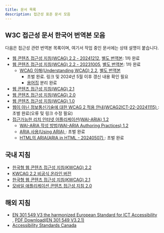 ```yaml
---
title: 문서 목록
description: 접근성 표준 문서 모음
---
```




## W3C 접근성 문서 한국어 번역본 모음

다음은 접근성 관련 번역본 목록이며, 여기서 작업 중인 문서에는 상태 설명이 붙습니다.

*   [웹 콘텐츠 접근성 지침(WCAG) 2.2 - 20241212](../wcag2), [별도 번역본<Icon name="external" label="외부 링크" />](https://a11ykr.github.io/wcag22/): 1차 완료
*   [웹 콘텐츠 접근성 지침(WCAG) 2.2 - 20231005](../wcag2/231005/), [별도 번역본<Icon name="external" label="외부 링크" />](https://a11ykr.github.io/wcag22/20231005.html): 1차 완료
    *   [WCAG 이해(Understanding WCAG) 2.2](../wcag2/understanding/), [별도 번역본<Icon name="external" label="외부 링크" />](https://a11ykr.github.io/wai/wcag22/understanding/)
        * 초벌 완료. 링크 및 2024년 5월 이후 갱신 내용 확인 필요
        * [용어집](../glossary/abbreviation/) 분리 완료
*   [웹 콘텐츠 접근성 지침(WCAG) 2.1 <Icon name="external" label="외부 링크" />](http://www.kwacc.or.kr/WAI/wcag21/)
*   [웹 콘텐츠 접근성 지침(WCAG) 2.0 <Icon name="external" label="외부 링크" />](https://web.archive.org/web/20121107021930/http://archi.ssu.ac.kr/WCAG20/)
*   [웹 콘텐츠 접근성 지침(WCAG) 1.0 <Icon name="external" label="외부 링크" />](https://web.archive.org/web/20110907032914/https://www.gregshin.pe.kr/wcag/wai-pageauth.html)
*   [웹이 아닌 정보통신기술에 대한 WCAG 2 적용 안내(WCAG2ICT-22-20241115) <Icon name="external" label="외부 링크" />](https://a11ykr.github.io/wcag2ict-22/): 초벌 완료(오류 및 링크 수정 필요)
*   [접근가능한 리치 인터넷 어플리케이션(WAI-ARIA) 1.2 <Icon name="external" label="외부 링크" />](https://mulder21c.github.io/aria/)
    *   [WAI-ARIA 작성 방법(WAI-ARIA Authoring Practices) 1.2 <Icon name="external" label="외부 링크" />](https://mulder21c.github.io/aria-practices/)
    *   [ARIA 사용(Using ARIA) <Icon name="external" label="외부 링크" />](https://a11ykr.github.io/using-aria/WD-20180927/): 초벌 완료
    *   [HTML의 ARIA(ARIA in HTML - 20240507) <Icon name="external" label="외부 링크" />](https://a11ykr.github.io/html-aria/): 초벌 완료

## 국내 지침

*   [한국형 웹 콘텐츠 접근성 지침(KWCAG) 2.2 <Icon name="external" label="외부 링크" />](https://www.rra.go.kr/ko/reference/kcsList_view.do?nb_seq=5247&cpage=1&nb_type=6&kcs_select0=ALL&kcs_select1=ALL&kcs_select2=%C1%A4%BA%B8%B1%E2%BC%FA&searchCon=nb_name&searchTxt=%C1%A2%B1%D9%BC%BA)
*   [KWCAG 2.2 비공식 온라인 버전](https://a11ykr.github.io/kwcag22/)
*   [한국형 웹 콘텐츠 접근성 지침(KWCAG) 2.1 <Icon name="external" label="외부 링크" />](https://www.rra.go.kr/ko/reference/kcsList_view.do?nb_seq=1348&cpage=1&nb_type=6&kcs_select0=ALL&kcs_select1=ALL&kcs_select2=%C1%A4%BA%B8%B1%E2%BC%FA&searchCon=nb_name&searchTxt=%C1%A2%B1%D9%BC%BA)
*   [모바일 애플리케이션 콘텐츠 접근성 지침 2.0 <Icon name="external" label="외부 링크" />](https://www.rra.go.kr/ko/reference/kcsList_view.do?nb_seq=1930&cpage=1&nb_type=6&kcs_select0=ALL&kcs_select1=ALL&kcs_select2=ALL&searchCon=nb_name&searchTxt=%C1%A2%B1%D9%BC%BA)


## 해외 지침

*   [EN 301 549 V3 the harmonized European Standard for ICT Accessibility <Icon name="external" label="외부 링크" />](https://www.etsi.org/human-factors-accessibility/en-301-549-v3-the-harmonized-european-standard-for-ict-accessibility), [PDF Download(EN 301 549 V3.2.1)](https://www.etsi.org/deliver/etsi_en/301500_301599/301549/03.02.01_60/en_301549v030201p.pdf)
*   [Accessibility Standards Canada <Icon name="external" label="외부 링크" />](https://accessible.canada.ca/)